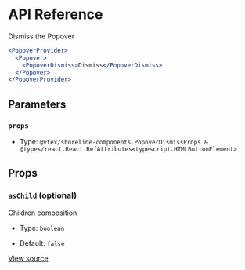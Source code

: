 # API Reference

Dismiss the Popover

```jsx
<PopoverProvider>
  <Popover>
    <PopoverDismiss>Dismiss</PopoverDismiss>
  </Popover>
</PopoverProvider>
```

## Parameters

### `props`

- Type: `@vtex/shoreline-components.PopoverDismissProps & @types/react.React.RefAttributes<typescript.HTMLButtonElement>`

## Props

### `asChild` (optional)

Children composition

- Type: `boolean`

- Default: `false`

[View source](https://github.com/vtex/shoreline/blob/b54200eed/packages/components/src/popover/popover-dismiss.tsx#L14)
